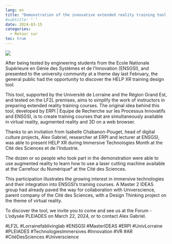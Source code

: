 ```yaml
---
lang: en
title: "Demonstration of the innovative extended reality training tool at the Cité des Sciences in Paris"
#subtitle: " "
date: 2024-03-15
categories:
  - Retour sur
toc: true
---
```


![](Alex.jpg){.preview-image}


After being tested by engineering students from the Ecole Nationale Supérieure en Génie des Systèmes et de l'Innovation (ENSGSI), and presented to the university community at a theme day last February, the general public had the opportunity to discover the HELP XR training design tool.  

 

This tool, supported by the Université de Lorraine and the Région Grand Est, and tested on the LF2L premises, aims to simplify the work of instructors in preparing extended reality training courses. The original idea behind this tool, developed by ERPI | Equipe de Recherche sur les Processus Innovatifs and ENSGSI, is to create training courses that are simultaneously available in virtual reality, augmented reality and 3D on a web browser. 

Thanks to an invitation from Isabelle Chabanon-Pouget, head of digital culture projects, Alex Gabriel, researcher at ERPI and lecturer at ENSGSI, was able to present HELP XR during Immersive Technologies Month at the Cité des Sciences et de l'Industrie. 

The dozen or so people who took part in the demonstration were able to use augmented reality to learn how to use a laser cutting machine available at the Carrefour du Numérique² at the Cité des Sciences. 


This participation illustrates the growing interest in immersive technologies and their integration into ENSGSI's training courses. A Master 2 IDEAS group had already paved the way for collaboration with Universcience, parent company of the Cité des Sciences, with a Design Thinking project on the theme of virtual reality. 

To discover the tool, we invite you to come and see us at the Forum - L'odysée PLEIADES on March 22, 2024, or to contact Alex Gabriel. 

 

#LF2L #Lorrainefablivinglab #ENSGSI #MasterIDEAS #ERPI #UnivLorraine #PLEIADES #TechnologiesImmersives #Innovation #VR #AR #CitéDesSciences #Universcience 